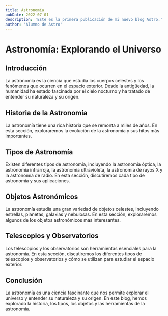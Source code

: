 ```yaml
---
title: Astronomía
pubDate: 2022-07-01
description: 'Este es la primera publicación de mi nuevo blog Astro.'
author: 'Alumno de Astro'
---
```



# Astronomía: Explorando el Universo

## Introducción

La astronomía es la ciencia que estudia los cuerpos celestes y los fenómenos que ocurren en el espacio exterior. Desde la antigüedad, la humanidad ha estado fascinada por el cielo nocturno y ha tratado de entender su naturaleza y su origen.

## Historia de la Astronomía

La astronomía tiene una rica historia que se remonta a miles de años. En esta sección, exploraremos la evolución de la astronomía y sus hitos más importantes.

## Tipos de Astronomía

Existen diferentes tipos de astronomía, incluyendo la astronomía óptica, la astronomía infrarroja, la astronomía ultravioleta, la astronomía de rayos X y la astronomía de radio. En esta sección, discutiremos cada tipo de astronomía y sus aplicaciones.

## Objetos Astronómicos

La astronomía estudia una gran variedad de objetos celestes, incluyendo estrellas, planetas, galaxias y nebulosas. En esta sección, exploraremos algunos de los objetos astronómicos más interesantes.

## Telescopios y Observatorios

Los telescopios y los observatorios son herramientas esenciales para la astronomía. En esta sección, discutiremos los diferentes tipos de telescopios y observatorios y cómo se utilizan para estudiar el espacio exterior.

## Conclusión

La astronomía es una ciencia fascinante que nos permite explorar el universo y entender su naturaleza y su origen. En este blog, hemos explorado la historia, los tipos, los objetos y las herramientas de la astronomía.

